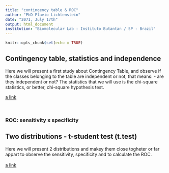 ```yaml
---
title: "contingency table & ROC"
author: "PhD Flavio Lichtenstein"
date: "2071, July 17th"
output: html_document
institution: "Biomolecular Lab - Instituto Butantan / SP - Brazil"
---
```


```r
knitr::opts_chunk$set(echo = TRUE)
```
  
## Contingency table, statistics and independence

Here we will present a first study about Contingency Table, and observe if the classes belonging to the table are independent or not, that means: - are they independent or not? The statistics that we will use is the chi-square statistics, or better, chi-square hypothesis test.

[a link](https://https://github.com/flalix/statistics/contingency/contingency_table2.md)
  
<br>

### ROC: sensitivity x specificity
  
## Two distributions - t-student test (t.test)

Here we will present 2 distributions and makey them close togheter or far appart to observe the sensitivity, specificity and to calculate the ROC.  
<br>
[a link](https://https://github.com/flalix/statistics/roc/sens_spec_roc.md)

<br><br>
